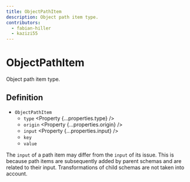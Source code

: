 ```yaml
---
title: ObjectPathItem
description: Object path item type.
contributors:
  - fabian-hiller
  - kazizi55
---
```



# ObjectPathItem

Object path item type.

## Definition

- `ObjectPathItem`
  - `type` <Property {...properties.type} />
  - `origin` <Property {...properties.origin} />
  - `input` <Property {...properties.input} />
  - `key` <Property type="string" />
  - `value` <Property type="unknown" />

The `input` of a path item may differ from the `input` of its issue. This is because path items are subsequently added by parent schemas and are related to their input. Transformations of child schemas are not taken into account.

